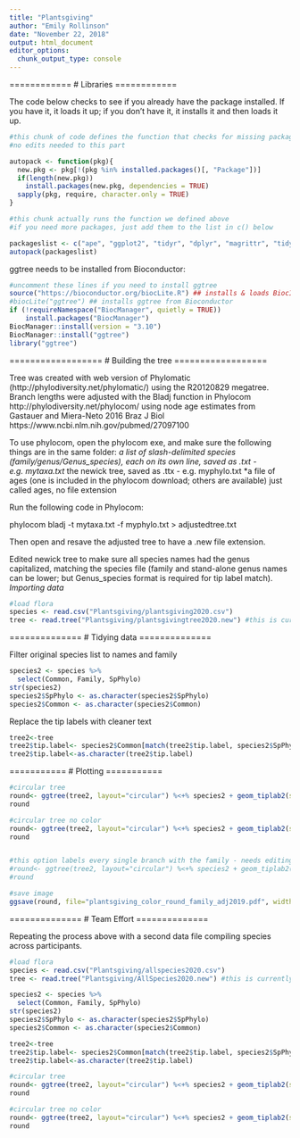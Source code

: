 ```yaml
---
title: "Plantsgiving"
author: "Emily Rollinson"
date: "November 22, 2018"
output: html_document
editor_options: 
  chunk_output_type: console
---
```


============
# Libraries
============

The code below checks to see if you already have the package installed. If you have it, it loads it up; if you don't have it, it installs it and then loads it up. 

```r

#this chunk of code defines the function that checks for missing packages, installs them, and then loads everything
#no edits needed to this part

autopack <- function(pkg){
  new.pkg <- pkg[!(pkg %in% installed.packages()[, "Package"])]
  if(length(new.pkg))
    install.packages(new.pkg, dependencies = TRUE)
  sapply(pkg, require, character.only = TRUE)
}

#this chunk actually runs the function we defined above
#if you need more packages, just add them to the list in c() below

packageslist <- c("ape", "ggplot2", "tidyr", "dplyr", "magrittr", "tidyverse")
autopack(packageslist)

```

ggtree needs to be installed from Bioconductor:

```r
#uncomment these lines if you need to install ggtree
source("https://bioconductor.org/biocLite.R") ## installs & loads BiocInstaller
#biocLite("ggtree") ## installs ggtree from Bioconductor
if (!requireNamespace("BiocManager", quietly = TRUE))
    install.packages("BiocManager")
BiocManager::install(version = "3.10")
BiocManager::install("ggtree")
library("ggtree")
```

==================
# Building the tree
==================

Tree was created with web version of Phylomatic (http://phylodiversity.net/phylomatic/) using the R20120829 megatree. Branch lengths were adjusted with the Bladj function in Phylocom http://phylodiversity.net/phylocom/ using node age estimates from Gastauer and Miera-Neto 2016 Braz J Biol https://www.ncbi.nlm.nih.gov/pubmed/27097100  

To use phylocom, open the phylocom exe, and make sure the following things are in the same folder:
*a list of slash-delimited species (family/genus/Genus_species), each on its own line, saved as .txt - e.g. mytaxa.txt
*the newick tree, saved as .ttx - e.g. myphylo.txt
*a file of ages (one is included in the phylocom download; others are available) just called ages, no file extension

Run the following code in Phylocom:

phylocom bladj -t mytaxa.txt -f myphylo.txt > adjustedtree.txt

Then open and resave the adjusted tree to have a .new file extension.

Edited newick tree to make sure all species names had the genus capitalized, matching the species file (family and stand-alone genus names can be lower; but Genus_species format is required for tip label match).
*Importing data*

```r
#load flora
species <- read.csv("Plantsgiving/plantsgiving2020.csv")
tree <- read.tree("Plantsgiving/plantsgivingtree2020.new") #this is currently importing the non branch length adjusted tree 
```

==============
# Tidying data
==============

Filter original species list to names and family

```r
species2 <- species %>%
  select(Common, Family, SpPhylo)
str(species2)
species2$SpPhylo <- as.character(species2$SpPhylo)
species2$Common <- as.character(species2$Common)
```

Replace the tip labels with cleaner text

```r
tree2<-tree
tree2$tip.label<- species2$Common[match(tree2$tip.label, species2$SpPhylo)]
tree2$tip.label<-as.character(tree2$tip.label)
```

===========
# Plotting
===========

```r
#circular tree
round<- ggtree(tree2, layout="circular") %<+% species2 + geom_tiplab2(size=3, aes(angle=angle, color=Family)) + scale_color_viridis_d(option="viridis") + theme(legend.position="right")
round

#circular tree no color
round<- ggtree(tree2, layout="circular") %<+% species2 + geom_tiplab2(size=6, aes(angle=angle)) + theme(legend.position="right")
round


#this option labels every single branch with the family - needs editing in photoshop
#round<- ggtree(tree2, layout="circular") %<+% species2 + geom_tiplab2(size=3, aes(angle=angle, color=Family)) + geom_label(aes(x=branch, label=Family)) + scale_color_viridis_d(option="C") + theme(legend.position="right")
#round

#save image
ggsave(round, file="plantsgiving_color_round_family_adj2019.pdf", width=30, height=30)
```



==============
# Team Effort
==============

Repeating the process above with a second data file compiling species across participants.

```r
#load flora
species <- read.csv("Plantsgiving/allspecies2020.csv")
tree <- read.tree("Plantsgiving/AllSpecies2020.new") #this is currently importing the non branch length adjusted tree

species2 <- species %>%
  select(Common, Family, SpPhylo)
str(species2)
species2$SpPhylo <- as.character(species2$SpPhylo)
species2$Common <- as.character(species2$Common)

tree2<-tree
tree2$tip.label<- species2$Common[match(tree2$tip.label, species2$SpPhylo)]
tree2$tip.label<-as.character(tree2$tip.label)

#circular tree
round<- ggtree(tree2, layout="circular") %<+% species2 + geom_tiplab2(size=3, aes(angle=angle, color=Family)) + scale_color_viridis_d(option="viridis") + theme(legend.position="right")
round

#circular tree no color
round<- ggtree(tree2, layout="circular") %<+% species2 + geom_tiplab2(size=3, aes(angle=angle)) + theme(legend.position="right")
round
```